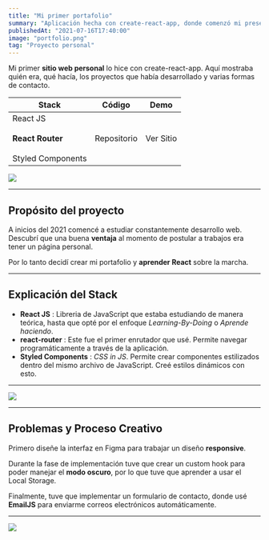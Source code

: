 ```yaml
---
title: "Mi primer portafolio"
summary: "Aplicación hecha con create-react-app, donde comenzó mi presencia digital."
publishedAt: "2021-07-16T17:40:00"
image: "portfolio.png"
tag: "Proyecto personal"
---
```


Mi primer **sitio web personal** lo hice con create-react-app. Aquí mostraba quién era, qué hacía, los proyectos que había desarrollado y varias formas de contacto.

| Stack                                                                              | Código                                                                        | Demo                                                                    |
| ---------------------------------------------------------------------------------- | ----------------------------------------------------------------------------- | ----------------------------------------------------------------------- |
| React JS <br /> <br /> <strong>React Router</strong> <br/> <br/> Styled Components | <Anchor href="https://github.com/Railly/portfolio-2021" >Repositorio</Anchor> | <Anchor href="https://portfolio-rh-2021.vercel.app/">Ver Sitio</Anchor> |

<Image src="/images/portfolio.png" width={1764} height={1131} />

---

## Propósito del proyecto

A inicios del 2021 comencé a estudiar constantemente desarrollo web. Descubrí que una buena **ventaja** al momento de postular a trabajos era tener un página personal.

Por lo tanto decidí crear mi portafolio y **aprender React** sobre la marcha.

---

## Explicación del Stack

- **React JS** : Libreria de JavaScript que estaba estudiando de manera teórica, hasta que opté por el enfoque _Learning-By-Doing_ o _Aprende haciendo_.
- **react-router** : Este fue el primer enrutador que usé. Permite navegar programáticamente a través de la aplicación.
- **Styled Components** : _CSS in JS_. Permite crear componentes estilizados dentro del mismo archivo de JavaScript. Creé estilos dinámicos con esto.

---

<Image src="/images/portfolio-browser.png" width={1792} height={977} />

---

## Problemas y Proceso Creativo

Primero diseñe la interfaz en Figma para trabajar un diseño **responsive**.

Durante la fase de implementación tuve que crear un custom hook para poder manejar el **modo oscuro**, por lo que tuve que aprender a usar el Local Storage.

Finalmente, tuve que implementar un formulario de contacto, donde usé **EmailJS** para enviarme correos electrónicos automáticamente.

---

<Image src="/images/portfolio-project.png" width={1792} height={977} />
